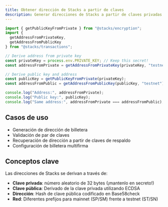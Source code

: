 ```yaml
---
title: Obtener dirección de Stacks a partir de claves
description: Generar direcciones de Stacks a partir de claves privadas o públicas utilizando múltiples métodos
---
```

```typescript
import { getPublicKeyFromPrivate } from "@stacks/encryption";
import { 
  getAddressFromPrivateKey, 
  getAddressFromPublicKey 
} from "@stacks/transactions";

// Derive address from private key
const privateKey = process.env.PRIVATE_KEY; // Keep this secret!
const addressFromPrivate = getAddressFromPrivateKey(privateKey, "testnet");

// Derive public key and address
const publicKey = getPublicKeyFromPrivate(privateKey);
const addressFromPublic = getAddressFromPublicKey(publicKey, "testnet");

console.log("Address:", addressFromPrivate);
console.log("Public key:", publicKey);
console.log("Same address:", addressFromPrivate === addressFromPublic); // true
```

## Casos de uso

* Generación de dirección de billetera
* Validación de par de claves
* Recuperación de dirección a partir de claves de respaldo
* Configuración de billetera multifirma

## Conceptos clave

Las direcciones de Stacks se derivan a través de:

* **Clave privada**: número aleatorio de 32 bytes (¡mantenlo en secreto!)
* **Clave pública**: Derivado de la clave privada utilizando ECDSA
* **Dirección**: Hash de clave pública codificado en Base58check
* **Red**: Diferentes prefijos para mainnet (SP/SM) frente a testnet (ST/SN)
